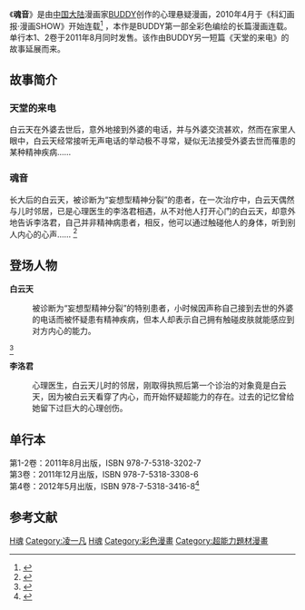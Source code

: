 
{{未完结}}
{{Infobox animanga/Headerofja
|title= 魂音
|image= 
|size= 
|caption= 
|japanese= 
|english= SPIRIT VOICE
|kana= 
|romaji= 
|genre= 悬疑、心理
}}
{{Infobox animanga/name
|original= 
|official= 
|formal=
|common= 
}}
{{Infobox animanga/Manga
|標題= 
|作者= BUDDY
|作畫=
|出版社=  {{flagicon|PRC}} [[黑龙江美术出版社|黑龙江美术出版社]]
|其他出版社= 
|連載雜誌= [[科幻画报·漫画SHOW|科幻画报·漫画SHOW]]
|label= 
|發售日= 
|開始= 2010年4月
|結束= 
|冊數= 2卷（2011年8月）
|話數= 
|其他= 
}}
{{Infobox animanga/Footerofja}}

《'''魂音'''》是由[[中国大陆|中国大陆]]漫画家[[BUDDY|BUDDY]]创作的心理悬疑漫画，2010年4月于《科幻画报·漫画SHOW》开始连载<ref>{{Cite news|url=http://tech.hexun.com/2010-11-18/125701263.html|title=贺岁大礼《漫画SHOW》1周年珍藏特别刊(图)|language=zh-cn|publisher=和讯网|author=BAS|date=2010年11月18日|accessdate=2015-03-15|archive-date=2018-10-04|archive-url=https://web.archive.org/web/20181004133451/http://tech.hexun.com/2010-11-18/125701263.html|dead-url=no}}</ref>
，本作是BUDDY第一部全彩色编绘的长篇漫画连载。单行本1、2卷于2011年8月同时发售。该作由BUDDY另一短篇《天堂的来电》的故事延展而来。

==故事简介==
===天堂的来电===
白云天在外婆去世后，意外地接到外婆的电话，并与外婆交流甚欢，然而在家里人眼中，白云天经常接听无声电话的举动极不寻常，疑似无法接受外婆去世而罹患的某种精神疾病……

===魂音===
长大后的白云天，被诊断为“妄想型精神分裂”的患者，在一次治疗中，白云天偶然与儿时邻居，已是心理医生的李洛君相遇，从不对他人打开心门的白云天，却意外地告诉李洛君，自己并非精神病患者，相反，他可以通过触碰他人的身体，听到别人内心的心声……
<ref>{{Cite news|url=http://www.gamersky.com/news/201209/212594_12.shtml|title=为了钓鱼岛抵制日漫！盘点那些优秀的国产漫画|language=zh-cn|publisher=游民星空|author=feelrt|date=2012-09-17|accessdate=2015-03-15|archive-date=2018-12-11|archive-url=https://web.archive.org/web/20181211162317/https://www.gamersky.com/news/201209/212594_12.shtml|dead-url=no}}</ref>
==登场人物==
'''白云天'''
:被诊断为“妄想型精神分裂”的特别患者，小时候因声称自己接到去世的外婆的电话而被怀疑患有精神疾病，但本人却表示自己拥有触碰皮肤就能感应到对方内心的能力。
<ref>{{Cite news|url=http://comic.qq.com/a/20100728/000021.htm|title=著名漫画家Buddy8月2日14:30做客腾讯|language=zh-cn|publisher=腾讯网|author=|date=2010年7月28日|accessdate=2015-03-15|archive-date=2018-10-04|archive-url=https://web.archive.org/web/20181004030211/http://comic.qq.com/a/20100728/000021.htm|dead-url=yes}}</ref>

'''李洛君'''
:心理医生，白云天儿时的邻居，刚取得执照后第一个诊治的对象竟是白云天，因为被白云天看穿了内心，而开始怀疑超能力的存在。过去的记忆曾给她留下过巨大的心理创伤。

==单行本==
第1-2卷：2011年8月出版，ISBN 978-7-5318-3202-7<br />
第3卷：2011年12月出版，ISBN 978-7-5318-3308-6<br />
第4卷：2012年5月出版，ISBN 978-7-5318-3416-8<ref>{{Cite news|url=http://game.china.com/cartoon/news/11038482/20120529/17224830.html|title=震撼灵魂最强音——《魂音》第4卷载誉归来！|language=zh-cn|publisher=中华网|author=霊子|date=2012-05-29|accessdate=2015-03-15|deadurl=yes|archiveurl=https://web.archive.org/web/20150402093137/http://game.china.com/cartoon/news/11038482/20120529/17224830.html|archivedate=2015-04-02|df=}}</ref>
==参考文献 ==
{{Reflist}}

[[Category:中国漫画作品|H魂]]
[[Category:凌一凡|Category:凌一凡]]

[[Category:漫画SHOW连载作品|H魂]]
[[Category:彩色漫畫|Category:彩色漫畫]]
[[Category:超能力題材漫畫|Category:超能力題材漫畫]]